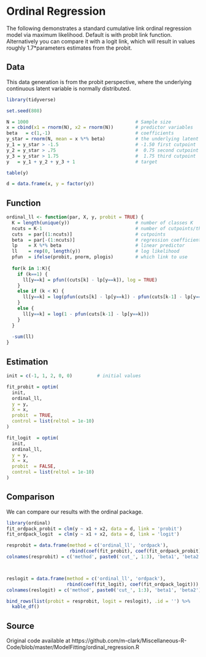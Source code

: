 # Ordinal Regression

The following demonstrates a standard cumulative link ordinal regression model
via maximum likelihood. Default is with probit link function. Alternatively you
can compare it with a logit link, which will result in values roughly
1.7*parameters estimates from the probit.


## Data

This data generation is from the probit perspective, where the underlying continuous latent variable is normally distributed.

```r
library(tidyverse)

set.seed(808)

N = 1000                                       # Sample size
x = cbind(x1 = rnorm(N), x2 = rnorm(N))        # predictor variables
beta   = c(1,-1)                               # coefficients
y_star = rnorm(N, mean = x %*% beta)           # the underlying latent variable
y_1 = y_star > -1.5                            # -1.50 first cutpoint
y_2 = y_star > .75                             #  0.75 second cutpoint
y_3 = y_star > 1.75                            #  1.75 third cutpoint
y   = y_1 + y_2 + y_3 + 1                      # target

table(y)

d = data.frame(x, y = factor(y))
```


## Function

```r
ordinal_ll <- function(par, X, y, probit = TRUE) {
  K = length(unique(y))                        # number of classes K
  ncuts = K-1                                  # number of cutpoints/thresholds
  cuts  = par[(1:ncuts)]                       # cutpoints
  beta  = par[-(1:ncuts)]                      # regression coefficients
  lp    = X %*% beta                           # linear predictor
  ll    = rep(0, length(y))                    # log likelihood
  pfun  = ifelse(probit, pnorm, plogis)        # which link to use
  
  for(k in 1:K){
    if (k==1) {
      ll[y==k] = pfun((cuts[k] - lp[y==k]), log = TRUE)
    }
    else if (k < K) {
      ll[y==k] = log(pfun(cuts[k] - lp[y==k]) - pfun(cuts[k-1] - lp[y==k]))
    }
    else {
      ll[y==k] = log(1 - pfun(cuts[k-1] - lp[y==k])) 
    }
  }
  
  -sum(ll)
}
```


## Estimation

```r
init = c(-1, 1, 2, 0, 0)         # initial values
```

```r
fit_probit = optim(
  init,
  ordinal_ll,
  y = y,
  X = x,
  probit  = TRUE,
  control = list(reltol = 1e-10)
)

fit_logit  = optim(
  init,
  ordinal_ll,
  y = y,
  X = x,
  probit  = FALSE,
  control = list(reltol = 1e-10)
)
```




## Comparison

We can compare our results with the <span class="pack" style = "">ordinal</span> package.

```r
library(ordinal)
fit_ordpack_probit = clm(y ~ x1 + x2, data = d, link = 'probit')
fit_ordpack_logit  = clm(y ~ x1 + x2, data = d, link = 'logit')
```


```r
resprobit = data.frame(method = c('ordinal_ll', 'ordpack'),
                       rbind(coef(fit_probit), coef(fit_ordpack_probit)))
colnames(resprobit) = c('method', paste0('cut_', 1:3), 'beta1', 'beta2')



reslogit = data.frame(method = c('ordinal_ll', 'ordpack'),
                      rbind(coef(fit_logit), coef(fit_ordpack_logit)))
colnames(reslogit) = c('method', paste0('cut_', 1:3), 'beta1', 'beta2')

bind_rows(list(probit = resprobit, logit = reslogit), .id = '') %>% 
  kable_df()
```




## Source

Original code available at https://github.com/m-clark/Miscellaneous-R-Code/blob/master/ModelFitting/ordinal_regression.R
